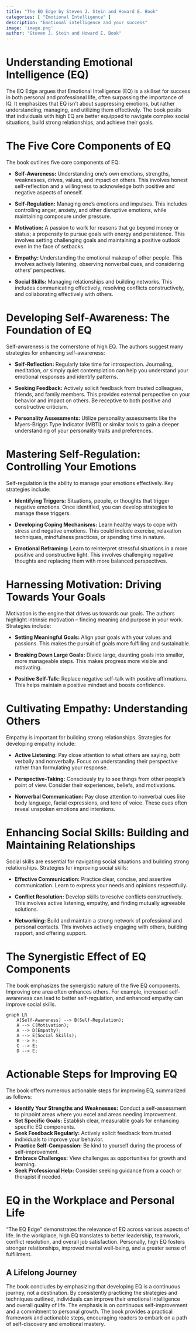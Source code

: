 ```yaml
---
title: "The EQ Edge by Steven J. Stein and Howard E. Book"
categories: [ "Emotional Intelligence" ]
description: "Emotional intelligence and your success"
image: 'image.png'
author: "Steven J. Stein and Howard E. Book"
---
```

# Understanding Emotional Intelligence (EQ)

The EQ Edge argues that Emotional Intelligence (EQ) is a skillset for success in both personal and professional life, often surpassing the importance of IQ.  It emphasizes that EQ isn't about suppressing emotions, but rather understanding, managing, and utilizing them effectively.  The book posits that individuals with high EQ are better equipped to navigate complex social situations, build strong relationships, and achieve their goals.


# The Five Core Components of EQ

The book outlines five core components of EQ:

* **Self-Awareness:** Understanding one's own emotions, strengths, weaknesses, drives, values, and impact on others. This involves honest self-reflection and a willingness to acknowledge both positive and negative aspects of oneself.

* **Self-Regulation:**  Managing one's emotions and impulses.  This includes controlling anger, anxiety, and other disruptive emotions, while maintaining composure under pressure.

* **Motivation:**  A passion to work for reasons that go beyond money or status; a propensity to pursue goals with energy and persistence.  This involves setting challenging goals and maintaining a positive outlook even in the face of setbacks.

* **Empathy:**  Understanding the emotional makeup of other people. This involves actively listening, observing nonverbal cues, and considering others' perspectives.

* **Social Skills:**  Managing relationships and building networks. This includes communicating effectively, resolving conflicts constructively, and collaborating effectively with others.


# Developing Self-Awareness: The Foundation of EQ

Self-awareness is the cornerstone of high EQ.  The authors suggest many strategies for enhancing self-awareness:

* **Self-Reflection:** Regularly take time for introspection.  Journaling, meditation, or simply quiet contemplation can help you understand your emotional responses and identify patterns.

* **Seeking Feedback:** Actively solicit feedback from trusted colleagues, friends, and family members. This provides external perspective on your behavior and impact on others. Be receptive to both positive and constructive criticism.

* **Personality Assessments:** Utilize personality assessments like the Myers-Briggs Type Indicator (MBTI) or similar tools to gain a deeper understanding of your personality traits and preferences.


# Mastering Self-Regulation: Controlling Your Emotions

Self-regulation is the ability to manage your emotions effectively.  Key strategies include:

* **Identifying Triggers:** Situations, people, or thoughts that trigger negative emotions. Once identified, you can develop strategies to manage these triggers.

* **Developing Coping Mechanisms:** Learn healthy ways to cope with stress and negative emotions.  This could include exercise, relaxation techniques, mindfulness practices, or spending time in nature.

* **Emotional Reframing:**  Learn to reinterpret stressful situations in a more positive and constructive light.  This involves challenging negative thoughts and replacing them with more balanced perspectives.


# Harnessing Motivation: Driving Towards Your Goals

Motivation is the engine that drives us towards our goals.  The authors highlight intrinsic motivation – finding meaning and purpose in your work. Strategies include:

* **Setting Meaningful Goals:**  Align your goals with your values and passions. This makes the pursuit of goals more fulfilling and sustainable.

* **Breaking Down Large Goals:** Divide large, daunting goals into smaller, more manageable steps. This makes progress more visible and motivating.

* **Positive Self-Talk:**  Replace negative self-talk with positive affirmations.  This helps maintain a positive mindset and boosts confidence.


# Cultivating Empathy: Understanding Others

Empathy is important for building strong relationships. Strategies for developing empathy include:

* **Active Listening:**  Pay close attention to what others are saying, both verbally and nonverbally.  Focus on understanding their perspective rather than formulating your response.

* **Perspective-Taking:**  Consciously try to see things from other people's point of view.  Consider their experiences, beliefs, and motivations.

* **Nonverbal Communication:**  Pay close attention to nonverbal cues like body language, facial expressions, and tone of voice. These cues often reveal unspoken emotions and intentions.


# Enhancing Social Skills: Building and Maintaining Relationships

Social skills are essential for navigating social situations and building strong relationships.  Strategies for improving social skills:

* **Effective Communication:**  Practice clear, concise, and assertive communication.  Learn to express your needs and opinions respectfully.

* **Conflict Resolution:**  Develop skills to resolve conflicts constructively.  This involves active listening, empathy, and finding mutually agreeable solutions.

* **Networking:**  Build and maintain a strong network of professional and personal contacts.  This involves actively engaging with others, building rapport, and offering support.


# The Synergistic Effect of EQ Components

The book emphasizes the synergistic nature of the five EQ components.  Improving one area often enhances others. For example, increased self-awareness can lead to better self-regulation, and enhanced empathy can improve social skills.

```mermaid
graph LR
    A[Self-Awareness] --> B(Self-Regulation);
    A --> C(Motivation);
    A --> D(Empathy);
    A --> E(Social Skills);
    B --> E;
    C --> E;
    D --> E;
```

# Actionable Steps for Improving EQ

The book offers numerous actionable steps for improving EQ, summarized as follows:

* **Identify Your Strengths and Weaknesses:** Conduct a self-assessment to pinpoint areas where you excel and areas needing improvement.
* **Set Specific Goals:** Establish clear, measurable goals for enhancing specific EQ components.
* **Seek Feedback Regularly:** Actively solicit feedback from trusted individuals to improve your behavior.
* **Practice Self-Compassion:** Be kind to yourself during the process of self-improvement.
* **Embrace Challenges:** View challenges as opportunities for growth and learning.
* **Seek Professional Help:** Consider seeking guidance from a coach or therapist if needed.


#  EQ in the Workplace and Personal Life

"The EQ Edge" demonstrates the relevance of EQ across various aspects of life.  In the workplace, high EQ translates to better leadership, teamwork, conflict resolution, and overall job satisfaction.  Personally, high EQ fosters stronger relationships, improved mental well-being, and a greater sense of fulfillment.


##  A Lifelong Journey

The book concludes by emphasizing that developing EQ is a continuous journey, not a destination. By consistently practicing the strategies and techniques outlined, individuals can improve their emotional intelligence and overall quality of life. The emphasis is on continuous self-improvement and a commitment to personal growth. The book provides a practical framework and actionable steps, encouraging readers to embark on a path of self-discovery and emotional mastery.

